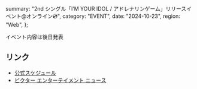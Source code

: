   summary: "2nd シングル「I’M YOUR IDOL / アドレナリンゲーム」リリースイベント@オンライン💿",
  category: "EVENT",
  date: "2024-10-23",
  region: "Web",
};

イベント内容は後日発表

## リンク

- [公式スケジュール](https://takanenonadeshiko.jp/events/event/2ndシングル「タイトル未定」リリースイベント/)
- [ビクター エンターテイメント ニュース](https://www.jvcmusic.co.jp/-/News/A028511/16.html)
